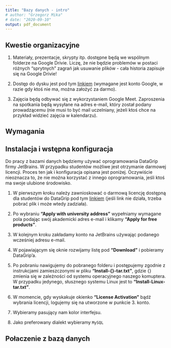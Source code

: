 ```yaml
---
title: "Bazy danych - intro"
# author: "Grzegorz Mika"
# date: "2020-09-10"
output: pdf_document
---
```


## Kwestie organizacyjne

1. Materiały, prezentacje, skrypty itp. dostępne będą we wspólnym folderze na Google Drivie. Liczę, że nie będzie problemów w postaci różnych "sprytnych" zagrań jak usuwanie plików - cała historia zapisuje się na Google Drivie!

2. Dostęp do dysku jest pod tym [linkiem](https://bit.ly/2ZJqzix) (wymagane jest konto Google, w razie gdy ktoś nie ma, można założyć za darmo).

3. Zajęcia będą odbywać się z wykorzystaniem Google Meet. Zaproszenia na spotkania będą wysyłane na adres e-mail, który został podany prowadzącemu (nie musi to być mail uczelniany, jeżeli ktoś chce na przykład widzieć zajęcia w kalendarzu).

## Wymagania

## Instalacja i wstępna konfiguracja

Do pracy z bazami danych będziemy używać oprogramowania DataGrip firmy JetBrains. W przypadku studentów możliwe jest otrzymanie darmowej licencji. Proces ten jak i konfiguracja opisana jest poniżej. Oczywiście nieoznacza to, że nie można korzystać z innego oprogramowania, jeśli ktoś ma swoje ulubione środowisko. 

1. W pierwszym kroku należy zawnioskować o darmową licencję dostępną dla studentów do DataGrip pod tym [linkiem](https://www.jetbrains.com/community/education/#students) (jeśli link nie działa, trzeba pobrać plik i może wtedy zadziała).

2. Po wybraniu **"Apply with university address"** wypełniamy wymagane pola podając swój akademicki adres e-mail i klikamy **"Apply for free products"**.

3. W kolejnym kroku zakładamy konto na JetBrains używając podanego wcześniej adresu e-mail.

4. W pojawiającym się oknie rozwijamy listę pod **"Download"** i pobieramy DataGrip'a.

5. Po pobraniu nawigujemy do pobranego folderu i postępujemy zgodnie z instrukcjami zamieszczonymi w pliku **"Install-{}-tar.txt"**, gdzie {} zmienia się w zależności od systemu operacyjnego naszego komuptera. W przypadku jedynego, słusznego systemu Linux jest to **"Install-Linux-tar.txt"**. 

6. W momencie, gdy wyskakuje okienko **"License Activation"** bądź wybrania licencji, logujemy się na utworzone w punkcie 3. konto. 

7. Wybieramy pasujący nam kolor interfejsu.

8. Jako preferowany dialekt wybieramy `MySQL`

## Połaczenie z bazą danych

